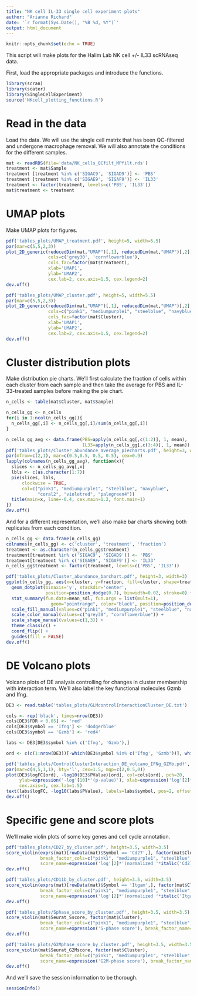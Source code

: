 ```yaml
---
title: "NK cell IL-33 single cell experiment plots"
author: "Arianne Richard"
date: '`r format(Sys.Date(), "%B %d, %Y")`'
output: html_document
---
```


```r
knitr::opts_chunk$set(echo = TRUE)
```

This script will make plots for the Halim Lab NK cell +/- IL33 scRNAseq data.

First, load the appropriate packages and introduce the functions.

```r
library(scran)
library(scater)
library(SingleCellExperiment)
source('NKcell_plotting_functions.R')
```

# Read in the data

Load the data. We will use the single cell matrix that has been QC-filtered and undergone macrophage removal. We will also annotate the conditions for the different samples.

```r
mat <- readRDS(file='data/NK_cells_QCfilt_MPfilt.rds') 
treatment <- mat$Sample
treatment [treatment %in% c('SIGAC9', 'SIGAD9')] <- 'PBS'
treatment [treatment %in% c('SIGAE9', 'SIGAF9')] <- 'IL33'
treatment <- factor(treatment, levels=c('PBS', 'IL33'))
mat$treatment <- treatment
```

# UMAP plots

Make UMAP plots for figures.

```r
pdf('tables_plots/UMAP_treatment.pdf', height=5, width=5.5)
par(mar=c(5,5,2,3))
plot_2D_generic(reducedDim(mat,"UMAP")[,1], reducedDim(mat,"UMAP")[,2], 
                cols=c('grey30', 'cornflowerblue'),
                cols_fac=factor(mat$treatment),
                xlab='UMAP1',
                ylab='UMAP2', 
                cex.lab=2, cex.axis=1.5, cex.legend=2)
dev.off()

pdf('tables_plots/UMAP_cluster.pdf', height=5, width=5.5)
par(mar=c(5,5,2,3))
plot_2D_generic(reducedDim(mat,"UMAP")[,1], reducedDim(mat,"UMAP")[,2], 
                cols=c("pink1", "mediumpurple1", "steelblue", "navyblue", "coral2", "violetred", "palegreen4"),
                cols_fac=factor(mat$Cluster),
                xlab='UMAP1',
                ylab='UMAP2', 
                cex.lab=2, cex.axis=1.5, cex.legend=2)
dev.off()
```


# Cluster distribution plots

Make distribution pie charts. We'll first calculate the fraction of cells within each cluster from each sample and then take the average for PBS and IL-33-treated samples before making the pie chart.

```r
n_cells <- table(mat$Cluster, mat$Sample)

n_cells_gg <- n_cells
for(i in 1:ncol(n_cells_gg)){
  n_cells_gg[,i] <- n_cells_gg[,i]/sum(n_cells_gg[,i])
}

n_cells_gg_avg <- data.frame(PBS=apply(n_cells_gg[,c(1:2)], 1, mean), 
                             IL33=apply(n_cells_gg[,c(3:4)], 1, mean))
pdf('tables_plots/Cluster_abundance_average_piecharts.pdf', height=3, width=3)
par(mfrow=c(2,1), mar=c(0.5,0.5, 0.5, 0.5), cex=0.9)
lapply(colnames(n_cells_gg_avg), function(x){
  slices <- n_cells_gg_avg[,x]
  lbls <- c(as.character(1:7))
  pie(slices, lbls, 
      clockwise = TRUE,
      col=c("pink1", "mediumpurple1", "steelblue", "navyblue", 
            "coral2", "violetred", "palegreen4"))
  title(main=x, line=-0.4, cex.main=1.2, font.main=1)
})
dev.off()
```

And for a different representation, we'll also make bar charts showing both replicates from each condition.

```r

n_cells_gg <- data.frame(n_cells_gg)
colnames(n_cells_gg) <- c('cluster', 'treatment', 'fraction')
treatment <- as.character(n_cells_gg$treatment)
treatment[treatment %in% c('SIGAC9', 'SIGAD9')] <- 'PBS'
treatment[treatment %in% c('SIGAE9', 'SIGAF9')] <- 'IL33'
n_cells_gg$treatment <- factor(treatment, levels=c('PBS', 'IL33'))

pdf('tables_plots/Cluster_abundance_barchart.pdf', height=3, width=3)
ggplot(n_cells_gg, aes(x=cluster, y=fraction, fill=cluster, shape=treatment)) +
  geom_dotplot(binaxis='y', stackdir='center', 
               position=position_dodge(0.7), binwidth=0.02, stroke=0) +
  stat_summary(fun.data=mean_sdl, fun.args = list(mult=1), 
                 geom="pointrange", color="black", position=position_dodge(0.7), stroke=0.5) +
  scale_fill_manual(values=c("pink1", "mediumpurple1", "steelblue", "navyblue", "coral2", "violetred", "palegreen4")) +
  scale_color_manual(values=c("grey30", "cornflowerblue")) +
  scale_shape_manual(values=c(1,3)) + 
  theme_classic() +
  coord_flip() +
  guides(fill = FALSE)
dev.off()


```

# DE Volcano plots 

Volcano plots of DE analysis controlling for changes in cluster membership with interaction term. We'll also label the key functional molecules Gzmb and Ifng.

```r

DE3 <- read.table('tables_plots/GLMcontrolInteractionCluster_DE.txt')

cols <- rep('black', times=nrow(DE3))
cols[DE3$FDR < 0.05] <- 'red'
cols[DE3$symbol == 'Ifng'] <- 'dodgerblue'
cols[DE3$symbol == 'Gzmb'] <- 'red4'

labs <- DE3[DE3$symbol %in% c('Ifng', 'Gzmb'),]

ord <- c(c(1:nrow(DE3))[-which(DE3$symbol %in% c('Ifng', 'Gzmb'))], which(DE3$symbol %in% c('Ifng', 'Gzmb')))

pdf('tables_plots/ControlClusterInteraction_DE_volcano_IFNg_GZMb.pdf', height=5, width=5)
par(mar=c(4,5,1,1), bty='l', cex=1.5, mgp=c(2,0.5,0))
plot(DE3$logFC[ord], -log10(DE3$PValue)[ord], col=cols[ord], pch=20,
     ylab=expression('-log'[10]*'(p-value)'), xlab=expression('log'[2]*'(fold-change)'),
     cex.axis=1, cex.lab=1.5)
text(labs$logFC, -log10(labs$PValue), labels=labs$symbol, pos=2, offset=0.25, col='darkgrey', cex=1, font=4)
dev.off()


```

# Specific gene and score plots

We'll make violin plots of some key genes and cell cycle annotation.

```r

pdf('tables_plots/CD27_by_cluster.pdf', height=3.5, width=3.5)
score_violin(exprs(mat)[rowData(mat)$Symbol == 'Cd27',], factor(mat$Cluster), 
             break_factor_cols=c("pink1", "mediumpurple1", "steelblue", "navyblue", "coral2", "violetred", "palegreen4"),
             score_name=expression('log'[2]*'(normalized '*italic('Cd27')* ' expression)'), break_factor_name="Cluster")
dev.off()

pdf('tables_plots/CD11b_by_cluster.pdf', height=3.5, width=3.5)
score_violin(exprs(mat)[rowData(mat)$Symbol == 'Itgam',], factor(mat$Cluster), 
             break_factor_cols=c("pink1", "mediumpurple1", "steelblue", "navyblue", "coral2", "violetred", "palegreen4"),
             score_name=expression('log'[2]*'(normalized '*italic('Itgam')* ' expression)'), break_factor_name="Cluster")
dev.off()

pdf('tables_plots/Sphase_score_by_cluster.pdf', height=3.5, width=3.5)
score_violin(mat$Seurat_Sscore, factor(mat$Cluster), 
             break_factor_cols=c("pink1", "mediumpurple1", "steelblue", "navyblue", "coral2", "violetred", "palegreen4"),
             score_name=expression('S-phase score'), break_factor_name="Cluster")
dev.off()

pdf('tables_plots/G2Mphase_score_by_cluster.pdf', height=3.5, width=3.5)
score_violin(mat$Seurat_G2Mscore, factor(mat$Cluster), 
             break_factor_cols=c("pink1", "mediumpurple1", "steelblue", "navyblue", "coral2", "violetred", "palegreen4"),
             score_name=expression('G2M-phase score'), break_factor_name="Cluster")
dev.off()


```


And we'll save the session information to be thorough.

```r
sessionInfo()
```